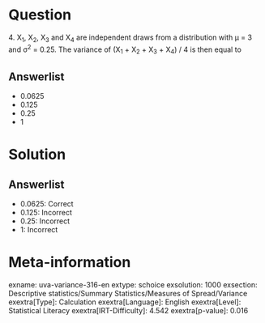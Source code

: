 Question
========

4\. X~1~, X~2~, X~3~ and X~4~ are independent draws from a distribution with μ = 3 and σ^2^ = 0.25. The variance of (X~1~ + X~2~ + X~3~ + X~4~) / 4 is then equal to

Answerlist
----------

* 0.0625
* 0.125
* 0.25
* 1

Solution
========

Answerlist
----------

* 0.0625: Correct
* 0.125: Incorrect
* 0.25: Incorrect
* 1: Incorrect

Meta-information
================
exname: uva-variance-316-en
extype: schoice
exsolution: 1000
exsection: Descriptive statistics/Summary Statistics/Measures of Spread/Variance
exextra[Type]: Calculation
exextra[Language]: English
exextra[Level]: Statistical Literacy
exextra[IRT-Difficulty]: 4.542
exextra[p-value]: 0.016
